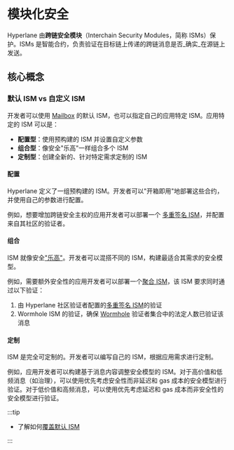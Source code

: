 
# 模块化安全

Hyperlane 由**跨链安全模块**（Interchain Security Modules，简称 ISMs）保护。ISMs 是智能合约，负责验证在目标链上传递的跨链消息是否_确实_在源链上发送。

<IsmDiagram />

## 核心概念

### 默认 ISM vs 自定义 ISM

开发者可以使用 [Mailbox](../mailbox.mdx) 的默认 ISM，也可以指定自己的应用特定 ISM。应用特定的 ISM 可以是：

- **配置型**：使用预构建的 ISM 并设置自定义参数
- **组合型**：像安全"乐高"一样组合多个 ISM
- **定制型**：创建全新的、针对特定需求定制的 ISM

#### 配置

Hyperlane 定义了一组预构建的 ISM。开发者可以"开箱即用"地部署这些合约，并使用自己的参数进行配置。

例如，想要增加跨链安全主权的应用开发者可以部署一个 [多重签名 ISM](multisig-ISM.mdx)，并配置来自其社区的验证者。

#### 组合

ISM 就像安全["乐高"](https://en.wikipedia.org/wiki/Lego)。开发者可以混搭不同的 ISM，构建最适合其需求的安全模型。

例如，需要额外安全性的应用开发者可以部署一个[聚合 ISM](aggregation-ISM.mdx)，该 ISM 要求同时通过以下验证：
1. 由 Hyperlane 社区验证者配置的[多重签名 ISM](multisig-ISM.mdx)的验证
2. Wormhole ISM 的验证，确保 [Wormhole](https://wormhole.com/) 验证者集合中的法定人数已验证该消息

#### 定制

ISM 是完全可定制的。开发者可以编写自己的 ISM，根据应用需求进行定制。

例如，应用开发者可以构建基于消息内容调整安全模型的 ISM。对于高价值和低频消息（如治理），可以使用优先考虑安全性而非延迟和 gas 成本的安全模型进行验证。对于低价值和高频消息，可以使用优先考虑延迟和 gas 成本而非安全性的安全模型进行验证。

:::tip

- 了解如何[覆盖默认 ISM](./custom-ISM.mdx)

:::
